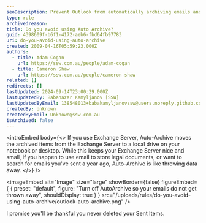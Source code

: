 ```yaml
---
seoDescription: Prevent Outlook from automatically archiving emails and losing track of important messages by turning off AutoArchive.
type: rule
archivedreason:
title: Do you avoid using Auto Archive?
guid: 4398609f-b6f1-4172-aeb6-fbd64fb97783
uri: do-you-avoid-using-auto-archive
created: 2009-04-16T05:59:23.000Z
authors:
  - title: Adam Cogan
    url: https://ssw.com.au/people/adam-cogan
  - title: Cameron Shaw
    url: https://ssw.com.au/people/cameron-shaw
related: []
redirects: []
lastUpdated: 2024-09-14T23:00:29.000Z
lastUpdatedBy: Babanazar Kamyljanov [SSW]
lastUpdatedByEmail: 138548013+babakamyljanovssw@users.noreply.github.com
createdBy: Unknown
createdByEmail: Unknown@ssw.com.au
isArchived: false
---
```


<introEmbed
  body={<>
If you use Exchange Server, Auto-Archive moves the archived items from the Exchange Server to a local drive on your notebook or desktop. While this keeps your Exchange Server nice and small, if you happen to use email to store legal documents, or want to search for emails you've sent a year ago, Auto-Archive is like throwing data away.
  </>}
/>

<imageEmbed
  alt="Image"
  size="large"
  showBorder={false}
  figureEmbed={ {
    preset: "default",
    figure: "Turn off AutoArchive so your emails do not get thrown away",
    shouldDisplay: true
  } }
  src="/uploads/rules/do-you-avoid-using-auto-archive/outlook-auto-archive.png"
/>


I promise you'll be thankful you never deleted your Sent Items.
